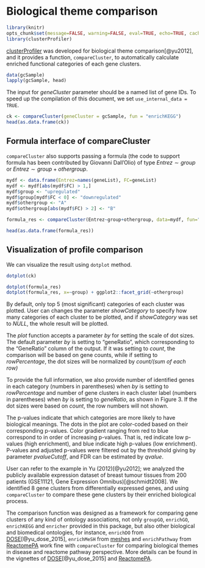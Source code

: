 # Biological theme comparison {#clusterprofiler-comparecluster}



```r
library(knitr)
opts_chunk$set(message=FALSE, warning=FALSE, eval=TRUE, echo=TRUE, cache=TRUE)
library(clusterProfiler)
```

[clusterProfiler](https://www.bioconductor.org/packages/clusterProfiler) was developed for biological theme comparison[@yu2012], and it provides a function, `compareCluster`, to automatically calculate enriched functional categories of each gene clusters.

```r
data(gcSample)
lapply(gcSample, head)
```

The input for _geneCluster_ parameter should be a named list of gene IDs. To speed up the compilation of this document, we set `use_internal_data = TRUE`.

```r
ck <- compareCluster(geneCluster = gcSample, fun = "enrichKEGG")
head(as.data.frame(ck))
```


## Formula interface of compareCluster

`compareCluster` also supports passing a formula (the code to support formula has been contributed by Giovanni Dall'Olio) of type $Entrez \sim group$ or $Entrez \sim group + othergroup$.

```r
mydf <- data.frame(Entrez=names(geneList), FC=geneList)
mydf <- mydf[abs(mydf$FC) > 1,]
mydf$group <- "upregulated"
mydf$group[mydf$FC < 0] <- "downregulated"
mydf$othergroup <- "A"
mydf$othergroup[abs(mydf$FC) > 2] <- "B"

formula_res <- compareCluster(Entrez~group+othergroup, data=mydf, fun="enrichKEGG")

head(as.data.frame(formula_res))
```

## Visualization of profile comparison

We can visualize the result using `dotplot` method.

```r
dotplot(ck)
```

```r
dotplot(formula_res)
dotplot(formula_res, x=~group) + ggplot2::facet_grid(~othergroup)
```


By default, only top 5 (most significant) categories of each cluster
was plotted. User can changes the parameter _showCategory_ to
specify how many categories of each cluster to be plotted, and if
_showCategory_ was set to _NULL_, the whole result will
be plotted.

The _plot_ function accepts a parameter _by_ for setting the scale of dot sizes. The default parameter _by_ is setting to "geneRatio", which corresponding to the "GeneRatio" column of the output. If it was setting to _count_, the comparison will be based on gene counts, while if setting to _rowPercentage_, the dot sizes will be normalized by _count/(sum of each row)_

To provide the full information, we also provide number of identified genes in each category (numbers in parentheses) when _by_ is setting to _rowPercentage_ and number of gene clusters in each cluster label (numbers in parentheses) when _by_ is setting to _geneRatio_, as shown in Figure 3. If the dot sizes were based on _count_, the row numbers will not shown.

The p-values indicate that which categories are more likely to have biological meanings. The dots in the plot are color-coded based on their corresponding p-values. Color gradient ranging from red to blue correspond to in order of increasing p-values. That is, red indicate low p-values (high enrichment), and blue indicate high p-values (low enrichment). P-values and adjusted p-values were filtered out by the threshold giving by
parameter _pvalueCutoff_, and FDR can be estimated by _qvalue_.

User can refer to the example in Yu (2012)[@yu2012]; we analyzed the publicly available expression dataset of breast tumour tissues from 200 patients (GSE11121, Gene Expression Omnibus)[@schmidt2008]. We identified 8 gene clusters from differentially expressed genes, and using `compareCluster` to compare these gene clusters by their enriched biological process.

The comparison function was designed as a framework for comparing gene
clusters of any kind of ontology associations, not only `groupGO`,
`enrichGO`, `enrichKEGG` and `enricher` provided in this package, but
also other biological and biomedical ontologies, for instance,
`enrichDO` from [DOSE](https://www.bioconductor.org/packages/DOSE)[@yu_dose_2015], `enrichMeSH` from
[meshes](https://www.bioconductor.org/packages/meshes) and `enrichPathway` from [ReactomePA](https://www.bioconductor.org/packages/ReactomePA) work fine with `compareCluster` for comparing biological themes in disease and reactome pathway perspective. More details can be found in the vignettes of [DOSE](https://www.bioconductor.org/packages/DOSE)[@yu_dose_2015] and [ReactomePA](https://www.bioconductor.org/packages/ReactomePA).